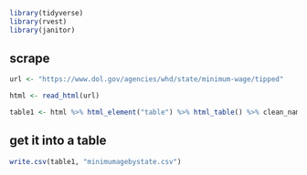 
```r
library(tidyverse)
library(rvest)
library(janitor)
```

## scrape
```r
url <- "https://www.dol.gov/agencies/whd/state/minimum-wage/tipped"

html <- read_html(url)

table1 <- html %>% html_element("table") %>% html_table() %>% clean_names
```
## get it into a table
```r
write.csv(table1, "minimumagebystate.csv")
```


